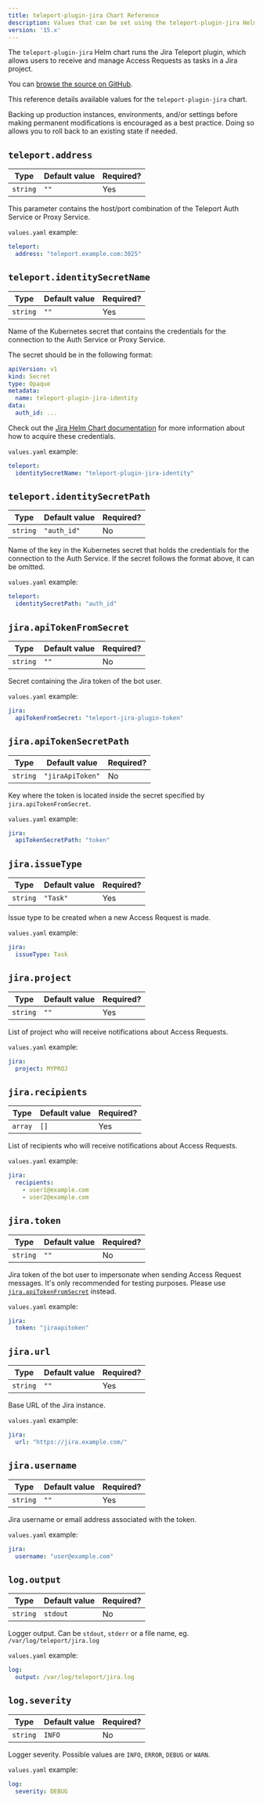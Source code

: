 ```yaml
---
title: teleport-plugin-jira Chart Reference
description: Values that can be set using the teleport-plugin-jira Helm chart
version: '15.x'
---
```


The `teleport-plugin-jira` Helm chart runs the Jira Teleport plugin, which
allows users to receive and manage Access Requests as tasks in a Jira project.

You can [browse the source on
GitHub](https://github.com/gravitational/teleport-plugins/tree/v15.0.2/charts/access/jira).

This reference details available values for the `teleport-plugin-jira` chart.

<Warning>
  Backing up production instances, environments, and/or settings before making permanent modifications is encouraged as a best practice. Doing so allows you to roll back to an existing state if needed.
</Warning>

## `teleport.address`

| Type     | Default value | Required? |
| -------- | ------------- | --------- |
| `string` | `""`          | Yes       |

This parameter contains the host/port combination of the Teleport Auth Service
or Proxy Service.

`values.yaml` example:

```yaml
teleport:
  address: "teleport.example.com:3025"
```

## `teleport.identitySecretName`

| Type     | Default value | Required? |
| -------- | ------------- | --------- |
| `string` | `""`          | Yes       |

Name of the Kubernetes secret that contains the credentials for the connection
to the Auth Service or Proxy Service.

The secret should be in the following format:

```yaml
apiVersion: v1
kind: Secret
type: Opaque
metadata:
  name: teleport-plugin-jira-identity
data:
  auth_id: ...
```

Check out the [Jira Helm Chart
documentation](/docs/access-controls/access-request-plugins/ssh-approval-jira)
for more information about how to acquire these credentials.

`values.yaml` example:

```yaml
teleport:
  identitySecretName: "teleport-plugin-jira-identity"
```

## `teleport.identitySecretPath`

| Type     | Default value | Required? |
| -------- | ------------- | --------- |
| `string` | `"auth_id"`   | No        |

Name of the key in the Kubernetes secret that holds the credentials for the
connection to the Auth Service. If the secret follows the format above, it can
be omitted.

`values.yaml` example:

```yaml
teleport:
  identitySecretPath: "auth_id"
```

## `jira.apiTokenFromSecret`

| Type     | Default value | Required? |
| -------- | ------------- | --------- |
| `string` | `""`          | No        |

Secret containing the Jira token of the bot user.

`values.yaml` example:

```yaml
jira:
  apiTokenFromSecret: "teleport-jira-plugin-token"
```

## `jira.apiTokenSecretPath`

| Type     | Default value    | Required? |
| -------- | ---------------- | --------- |
| `string` | `"jiraApiToken"` | No        |

Key where the token is located inside the secret specified by `jira.apiTokenFromSecret`.

`values.yaml` example:

```yaml
jira:
  apiTokenSecretPath: "token"
```

## `jira.issueType`

| Type     | Default value | Required? |
| -------- | ------------- | --------- |
| `string` | `"Task"`      | Yes       |

Issue type to be created when a new Access Request is made.

`values.yaml` example:

```yaml
jira:
  issueType: Task
```

## `jira.project`

| Type     | Default value | Required? |
| -------- | ------------- | --------- |
| `string` | `""`          | Yes       |

List of project who will receive notifications about Access Requests.

`values.yaml` example:

```yaml
jira:
  project: MYPROJ
```

## `jira.recipients`

| Type    | Default value | Required? |
| ------- | ------------- | --------- |
| `array` | `[]`          | Yes       |

List of recipients who will receive notifications about Access Requests.

`values.yaml` example:

```yaml
jira:
  recipients:
    - user1@example.com
    - user2@example.com
```

## `jira.token`

| Type     | Default value | Required? |
| -------- | ------------- | --------- |
| `string` | `""`          | No        |

Jira token of the bot user to impersonate when sending Access Request
messages. It's only recommended for testing purposes. Please use
[`jira.apiTokenFromSecret`](#jiraapitokenfromsecret) instead.

`values.yaml` example:

```yaml
jira:
  token: "jiraapitoken"
```

## `jira.url`

| Type     | Default value | Required? |
| -------- | ------------- | --------- |
| `string` | `""`          | Yes       |

Base URL of the Jira instance.

`values.yaml` example:

```yaml
jira:
  url: "https://jira.example.com/"
```

## `jira.username`

| Type     | Default value | Required? |
| -------- | ------------- | --------- |
| `string` | `""`          | Yes       |

Jira username or email address associated with the token.

`values.yaml` example:

```yaml
jira:
  username: "user@example.com"
```

## `log.output`

| Type     | Default value | Required? |
| -------- | ------------- | --------- |
| `string` | `stdout`      | No        |

Logger output. Can be `stdout`, `stderr` or a file name, eg. `/var/log/teleport/jira.log`

`values.yaml` example:

```yaml
log:
  output: /var/log/teleport/jira.log
```

## `log.severity`

| Type     | Default value | Required? |
| -------- | ------------- | --------- |
| `string` | `INFO`        | No        |

Logger severity. Possible values are `INFO`, `ERROR`, `DEBUG` or `WARN`.

`values.yaml` example:

```yaml
log:
  severity: DEBUG
```
